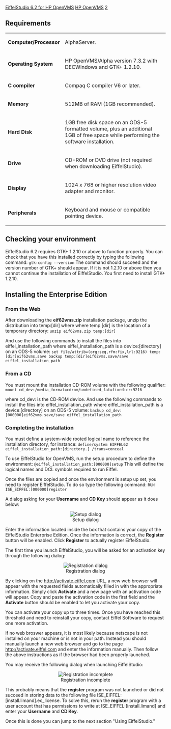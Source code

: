 [[Property:title|EiffelStudio 6.2 for HP OpenVMS]]
[[Property:link_title|HP OpenVMS]]
[[Property:weight|2]]
==Requirements==

{| 
|- 
| '''Computer/Processor'''
| AlphaServer.
|- 
| '''Operating System'''
| HP OpenVMS/Alpha version 7.3.2 with DECWindows and GTK+ 1.2.10.
|- 
| '''C compiler'''
| Compaq C compiler V6 or later.
|- 
| '''Memory'''
| 512MB of RAM (1GB recommended).
|- 
| '''Hard Disk'''
| 1GB free disk space on an ODS-5 formatted volume, plus an additional 1GB of free space while performing the software installation.
|- 
| '''Drive'''
| CD-ROM or DVD drive (not required when downloading EiffelStudio).
|- 
| '''Display'''
| 1024 x 768 or higher resolution video adapter and monitor.
|- 
| '''Peripherals'''
| Keyboard and mouse or compatible pointing device.
|}


==Checking your environment==

EiffelStudio 6.2 requires GTK+ 1.2.10 or above to function properly. You can check that you have this installed correctly by typing the following command:
<code>gtk-config --version</code>
The command should succeed and the version number of GTK+ should appear. If it is not 1.2.10 or above then you cannot continue the installation of EiffelStudio. You first need to install GTK+ 1.2.10.

==Installing the Enterprise Edition==

===From the Web===

After downloading the '''eif62vms.zip''' installation package, unzip the distribution into temp:[dir] where where temp:[dir] is the location of a temporary directory:
<code>unzip eif62vms.zip temp:[dir]</code>

And use the following commands to install the files into eiffel_installation_path where eiffel_installation_path is a device:[directory] on an ODS-5 volume:
<code>set file/attrib=(org:seq,rfm:fix,lrl:9216) temp:[dir]eif62vms.save
backup temp:[dir]eif62vms.save/save eiffel_installation_path</code>

===From a CD===

You must mount the installation CD-ROM volume with the following qualifier:
<code>mount cd_dev:/media_format=cdrom/undefined_fat=fixed:cr:9216</code>

where cd_dev: is the CD-ROM device. And use the following commands to install the files into eiffel_installation_path where eiffel_installation_path is a device:[directory] on an ODS-5 volume:
<code>backup cd_dev:[000000]eif62vms.save/save eiffel_installation_path</code>

===Completing the installation===

You must define a system-wide rooted logical name to reference the installation directory, for instance:
<code>define/system EIFFEL62 eiffel_installation_path:[directory.] /trans=conceal</code>

To use EiffelStudio for OpenVMS, run the setup procedure to define the environment: 
<code>@eiffel_installation_path:[000000]setup</code>
This will define the logical names and DCL symbols required to run Eiffel.

Once the files are copied and once the environment is setup up set, you need to register EiffelStudio. To do so type the following command:
<code>RUN ISE_EIFFEL:[000000]register</code>

A dialog asking for your '''Username''' and '''CD Key''' should appear as it does below:

<center> [[Image:56--unix-setup|Setup dialog]] </center>

Enter the information located inside the box that contains your copy of the EiffelStudio Enterprise Edition. Once the information is correct, the '''Register''' button will be enabled. Click '''Register''' to actually register EiffelStudio.

The first time you launch EiffelStudio, you will be asked for an activation key through the following dialog:

<center> [[Image:56--unix-registration|Registration dialog]] </center>

By clicking on the [http://activate.eiffel.com http://activate.eiffel.com]  URL, a new web browser will appear with the requested fields automatically filled in with the appropriate information. Simply click '''Activate''' and a new page with an activation code will appear. Copy and paste the activation code in the first field and the '''Activate''' button should be enabled to let you activate your copy.

You can activate your copy up to three times. Once you have reached this threshold and need to reinstall your copy, contact Eiffel Software to request one more activation.

If no web broswer appears, it is most likely because netscape is not installed on your machine or is not in your path. Instead you should manually launch a new web browser and go to the page [http://activate.eiffel.com http://activate.eiffel.com]  and enter the information manually. Then follow the above instructions as if the browser had been properly launched.

You may receive the following dialog when launching EiffelStudio:

<center> [[Image:56--unix-registration-error|Registration incomplete]] </center>

This probably means that the '''register''' program was not launched or did not succeed in storing data to the following file ISE_EIFFEL:[install.limand].ec_license. To solve this, rerun the '''register''' program with a user account that has permissions to write at ISE_EIFFEL:[install.limand] and enter your '''Username''' and '''CD Key'''.

Once this is done you can jump to the next section "Using EiffelStudio."




